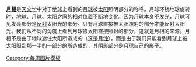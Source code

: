 '''[[月相]]'''是[[天文学]]中对于[[地球]]上看到的[[月球]]被[[太阳]]照明部分的称呼。月球环绕地球旋转时，地球、月球、太阳之间的相对位置不断地变化。因为月球本身不发光，月球可见发亮部分是[[反射]]太阳光的部分。只有月球直接被太阳照射的部分才能反射太阳光。我们从不同的角度上看到月球被太阳直接照射的部分，这就是月相的来源。月相不是由于地球遮住太阳所造成的（这是[[月蚀]]），而是由于我们只能看到月球上被太阳照到那一半的一部分的所造成的，其阴影部分是月球自己的[[影]]子。
<noinclude>[[Category:每周图片模板]]</noinclude>
